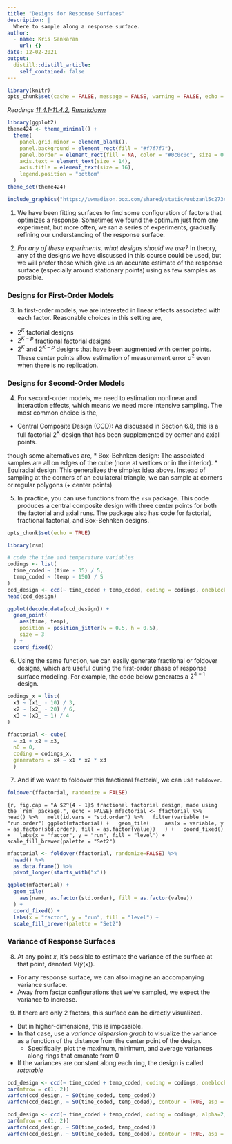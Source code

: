 ```yaml
---
title: "Designs for Response Surfaces"
description: |
  Where to sample along a response surface.
author:
  - name: Kris Sankaran
    url: {}
date: 12-02-2021
output:
  distill::distill_article:
    self_contained: false
---
```


```r
library(knitr)
opts_chunk$set(cache = FALSE, message = FALSE, warning = FALSE, echo = FALSE, fig.align = "center")
```

_Readings [11.4.1-11.4.2](https://www.wiley.com/en-us/Design+and+Analysis+of+Experiments%2C+10th+Edition-p-9781119492443#content-section), [Rmarkdown](https://github.com/krisrs1128/stat424_f21/blob/main/_posts/2021-08-17-week12-4/week12-4.Rmd)_

```r
library(ggplot2)
theme424 <- theme_minimal() + 
  theme(
    panel.grid.minor = element_blank(),
    panel.background = element_rect(fill = "#f7f7f7"),
    panel.border = element_rect(fill = NA, color = "#0c0c0c", size = 0.6),
    axis.text = element_text(size = 14),
    axis.title = element_text(size = 16),
    legend.position = "bottom"
  )
theme_set(theme424)
```

```r
include_graphics("https://uwmadison.box.com/shared/static/uubzanl5c273c45mxazy0d06r7r0uz52.png")
```

1. We have been fitting surfaces to find some configuration of factors that
optimizes a response. Sometimes we found the optimum just from one experiment,
but more often, we ran a series of experiments, gradually refining our
understanding of the response surface.

2. *For any of these experiments, what designs should we use?* In theory, any of
the designs we have discussed in this course could be used, but we will prefer
those which give us an accurate estimate of the response surface (especially
around stationary points) using as few samples as possible.

### Designs for First-Order Models

3. In first-order models, we are interested in linear effects associated with
each factor. Reasonable choices in this setting are,
  * $2^{K}$ factorial designs
  * $2^{K - p}$ fractional factorial designs
  * $2^{K}$ and $2^{K - p}$ designs that have been augmented with center points.
  These center points allow estimation of measurement error $\sigma^2$ even when
  there is no replication.

### Designs for Second-Order Models

4. For second-order models, we need to estimation nonlinear and interaction
effects, which means we need more intensive sampling. The most common choice is
the,
  * Central Composite Design (CCD): As discussed in Section 6.8, this is a full
  factorial $2^{K}$ design that has been supplemented by center and axial
  points.

  though some alternatives are,
  * Box-Behnken design: The associated samples are all on edges of the cube (none
  at vertices or in the interior).
  * Equiradial design: This generalizes the simplex idea above. Instead of
  sampling at the corners of an equilateral triangle, we can sample at corners or
  regular polygons (+ center points)

5. In practice, you can use functions from the `rsm` package. This code produces
a central composite design with three center points for both the factorial and
axial runs. The package also has code for factorial, fractional factorial, and
Box-Behnken designs.

```r
opts_chunk$set(echo = TRUE)
```

```r
library(rsm)

# code the time and temperature variables
codings <- list(
  time_coded ~ (time - 35) / 5,
  temp_coded ~ (temp - 150) / 5
)
ccd_design <- ccd(~ time_coded + temp_coded, coding = codings, oneblock = TRUE)
head(ccd_design)
```

```r
ggplot(decode.data(ccd_design)) +
  geom_point(
    aes(time, temp),
    position = position_jitter(w = 0.5, h = 0.5),
    size = 3
  ) +
  coord_fixed()
```

6. Using the same function, we can easily generate fractional or foldover
designs, which are useful during the first-order phase of response surface
modeling. For example, the code below generates a $2^{4 - 1}$ design.

```r
codings_x = list(
  x1 ~ (x1_ - 10) / 3,
  x2 ~ (x2_ - 20) / 6,
  x3 ~ (x3_ + 1) / 4
)

ffactorial <- cube(
  ~ x1 + x2 + x3, 
  n0 = 0, 
  coding = codings_x,
  generators = x4 ~ x1 * x2 * x3
  )
```

7. And if we want to foldover this fractional factorial, we can use `foldover`.

```r
foldover(ffactorial, randomize = FALSE)
```

```{r, fig.cap = "A $2^{4 - 1}$ fractional factorial design, made using the `rsm` package.", echo = FALSE}
mfactorial <- ffactorial %>%
  head() %>%
  melt(id.vars = "std.order") %>%
  filter(variable != "run.order")
ggplot(mfactorial) +
  geom_tile(
    aes(x = variable, y = as.factor(std.order), fill = as.factor(value))
  ) +
  coord_fixed() +
  labs(x = "factor", y = "run", fill = "level") +
  scale_fill_brewer(palette = "Set2")
```

```r
mfactorial <- foldover(ffactorial, randomize=FALSE) %>%
  head() %>%
  as.data.frame() %>%
  pivot_longer(starts_with("x"))

ggplot(mfactorial) +
  geom_tile(
    aes(name, as.factor(std.order), fill = as.factor(value))
  ) +
  coord_fixed() +
  labs(x = "factor", y = "run", fill = "level") +
  scale_fill_brewer(palette = "Set2")
```

### Variance of Response Surfaces

8. At any point $x$, it’s possible to estimate the variance of the surface at
that point, denoted $V\left(\hat{y}\left(x\right)\right)$.
  * For any response surface, we can also imagine an accompanying variance
  surface.
  * Away from factor configurations that we’ve sampled, we expect the variance to increase.

9. If there are only 2 factors, this surface can be directly visualized. 
  * But in higher-dimensions, this is impossible.
  * In that case, use a _variance dispersion graph_ to visualize the variance as a function of the distance from the center point of the design.
  	* Specifically, plot the maximum, minimum, and average variances along rings that emanate from 0
  * If the variances are constant along each ring, the design is called _rotatable_

```r
ccd_design <- ccd(~ time_coded + temp_coded, coding = codings, oneblock = TRUE)
par(mfrow = c(1, 2))
varfcn(ccd_design, ~ SO(time_coded, temp_coded))
varfcn(ccd_design, ~ SO(time_coded, temp_coded), contour = TRUE, asp = 1)
```

```r
ccd_design <- ccd(~ time_coded + temp_coded, coding = codings, alpha=2, oneblock = TRUE)
par(mfrow = c(1, 2))
varfcn(ccd_design, ~ SO(time_coded, temp_coded))
varfcn(ccd_design, ~ SO(time_coded, temp_coded), contour = TRUE, asp = 1)
```
